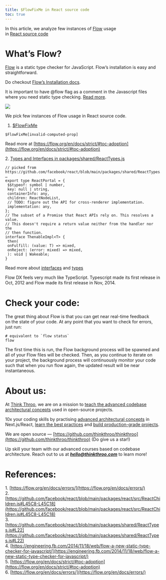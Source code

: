 ```yaml
---
title: $FlowFixMe in React source code
toc: true
---
```


In this article, we analyze few instances of [Flow](https://flow.org/) usage  
in [React source code](https://github.com/facebook/react/blob/main/packages/react/src/ReactChildren.js#L45C8-L45C18)

# **What’s Flow?**

[Flow](https://flow.org/) is a static type checker for JavaScript. Flow’s installation is easy and straightforward.

Do checkout [Flow’s Installation docs](https://flow.org/en/docs/install/).

It is important to have @flow flag as a comment in the Javascript files where you need static type checking. [Read more](https://flow.org/en/docs/usage/#toc-prepare-your-code-for-flow).

![](https://miro.medium.com/v2/resize:fit:875/1*agJT6ZYais7Eccd32v8BuA.png)

We pick few instances of Flow usage in React source code.

1. [$FlowFixMe](https://github.com/facebook/react/blob/main/packages/react/src/ReactChildren.js#L45C8-L45C18)
    

```plaintext
$FlowFixMe[invalid-computed-prop]
```

Read more at [https://flow.org/en/docs/strict/#toc-adoption](https://flow.org/en/docs/strict/#toc-adoption)

2\. [Types and Interfaces in packages/shared/ReactTypes.js](https://github.com/facebook/react/blob/main/packages/shared/ReactTypes.js#L22)

```plaintext
// picked from https://github.com/facebook/react/blob/main/packages/shared/ReactTypes.js#L22
…
export type ReactPortal = {
 $$typeof: symbol | number,
 key: null | string,
 containerInfo: any,
 children: ReactNodeList,
 // TODO: figure out the API for cross-renderer implementation.
 implementation: any,
};
// The subset of a Promise that React APIs rely on. This resolves a value.
// This doesn't require a return value neither from the handler nor the
// then function.
interface ThenableImpl<T> {
 then(
 onFulfill: (value: T) => mixed,
 onReject: (error: mixed) => mixed,
 ): void | Wakeable;
}
```

Read more about [interfaces](https://flow.org/en/docs/types/interfaces/) and [types](https://flow.org/en/docs/types/utilities/)

Flow DX feels very much like TypeScript. Typescript made its first release in Oct, 2012 and Flow made its first release in Nov, 2014.

# **Check your code:**

The great thing about Flow is that you can get near real-time feedback  
on the state of your code. At any point that you want to check for errors,  
just run:

```plaintext
# equivalent to `flow status`
flow
```

The first time this is run, the Flow background process will be spawned and all of your Flow files will be checked. Then, as you continue to iterate on your project, the background process will continuously monitor your code such that when you run flow again, the updated result will be near instantaneous.

# **About us:**

At [Think Throo](https://thinkthroo.com/), we are on a mission to [teach the advanced codebase architectural concepts](https://app.thinkthroo.com/architecture) used in open-source projects.

10x your coding skills by practising [advanced architectural concepts](https://app.thinkthroo.com/architecture) in Next.js/React, [learn the best practices](https://app.thinkthroo.com/best-practices) and [build production-grade projects](https://app.thinkthroo.com/production-grade-projects).

We are open source — [https://github.com/thinkthroo/thinkthroo](https://github.com/thinkthroo/thinkthroo) (Do give us a star!)

Up skill your team with our advanced courses based on codebase architecture. Reach out to us at ***hello@thinkthroo.com*** to learn more!

# **References:**

1\. [https://flow.org/en/docs/errors/](https://flow.org/en/docs/errors/)  
2.[https://github.com/facebook/react/blob/main/packages/react/src/ReactChildren.js#L45C8-L45C18](https://github.com/facebook/react/blob/main/packages/react/src/ReactChildren.js#L45C8-L45C18)  
3.[https://github.com/facebook/react/blob/main/packages/shared/ReactTypes.js#L22](https://github.com/facebook/react/blob/main/packages/shared/ReactTypes.js#L22)  
4\. [https://engineering.fb.com/2014/11/18/web/flow-a-new-static-type-checker-for-javascript/](https://engineering.fb.com/2014/11/18/web/flow-a-new-static-type-checker-for-javascript/)  
5\. [https://flow.org/en/docs/strict/#toc-adoption](https://flow.org/en/docs/strict/#toc-adoption)  
6\. [https://flow.org/en/docs/errors/](https://flow.org/en/docs/errors/)

[  
](https://medium.com/tag/javascript?source=post_page-----89987b466b37--------------------------------)
